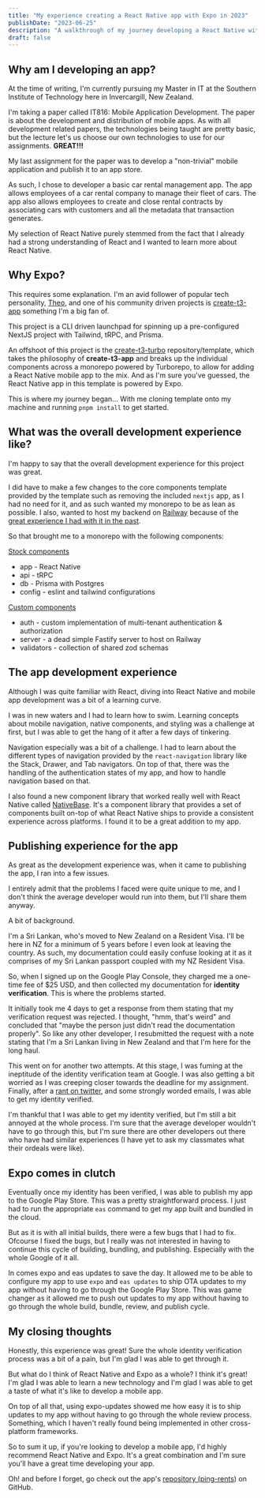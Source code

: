 ```yaml
---
title: "My experience creating a React Native app with Expo in 2023"
publishDate: "2023-06-25"
description: "A walkthrough of my journey developing a React Native with Expo in 2023"
draft: false
---
```


## Why am I developing an app?

At the time of writing, I'm currently pursuing my Master in IT at the Southern Institute of Technology here in Invercargill, New Zealand.

I'm taking a paper called IT816: Mobile Application Development. The paper is about the development and distribution of mobile apps. As with all development related papers, the technologies being taught are pretty basic, but the lecture let's us choose our own technologies to use for our assignments. **GREAT!!!**

My last assignment for the paper was to develop a "non-trivial" mobile application and publish it to an app store.

As such, I chose to developer a basic car rental management app. The app allows employees of a car rental company to manage their fleet of cars. The app also allows employees to create and close rental contracts by associating cars with customers and all the metadata that transaction generates.

My selection of React Native purely stemmed from the fact that I already had a strong understanding of React and I wanted to learn more about React Native.

## Why Expo?

This requires some explanation. I'm an avid follower of popular tech personality, [Theo](https://www.twitter.com/@t3dotgg), and one of his community driven projects is [create-t3-app](https://create.t3.gg) something I'm a big fan of.

This project is a CLI driven launchpad for spinning up a pre-configured NextJS project with Tailwind, tRPC, and Prisma.

An offshoot of this project is the [create-t3-turbo](https://github.com/t3-oss/create-t3-turbo) repository/template, which takes the philosophy of **create-t3-app** and breaks up the individual components across a monorepo powered by Turborepo, to allow for adding a React Native mobile app to the mix. And as I'm sure you've guessed, the React Native app in this template is powered by Expo.

This is where my journey began... With me cloning template onto my machine and running `pnpm install` to get started.

## What was the overall development experience like?

I'm happy to say that the overall development experience for this project was great.

I did have to make a few changes to the core components template provided by the template such as removing the included `nextjs` app, as I had no need for it, and as such wanted my monorepo to be as lean as possible. I also, wanted to host my backend on [Railway](https://railway.app) because of the [great experience I had with it in the past](/blog/railway-just-made-it-so-easy).

So that brought me to a monorepo with the following components:

<u>Stock components</u>

- app - React Native
- api - tRPC
- db - Prisma with Postgres
- config - eslint and tailwind configurations

<u>Custom components</u>

- auth - custom implementation of multi-tenant authentication & authorization
- server - a dead simple Fastify server to host on Railway
- validators - collection of shared zod schemas

## The app development experience

Although I was quite familiar with React, diving into React Native and mobile app development was a bit of a learning curve.

I was in new waters and I had to learn how to swim. Learning concepts about mobile navigation, native components, and styling was a challenge at first, but I was able to get the hang of it after a few days of tinkering.

Navigation especially was a bit of a challenge. I had to learn about the different types of navigation provided by the `react-navigation` library like the Stack, Drawer, and Tab navigators. On top of that, there was the handling of the authentication states of my app, and how to handle navigation based on that.

I also found a new component library that worked really well with React Native called [NativeBase](https://nativebase.io). It's a component library that provides a set of components built on-top of what React Native ships to provide a consistent experience across platforms. I found it to be a great addition to my app.

## Publishing experience for the app

As great as the development experience was, when it came to publishing the app, I ran into a few issues.

I entirely admit that the problems I faced were quite unique to me, and I don't think the average developer would run into them, but I'll share them anyway.

A bit of background.

I'm a Sri Lankan, who's moved to New Zealand on a Resident Visa. I'll be here in NZ for a minimum of 5 years before I even look at leaving the country. As such, my documentation could easily confuse looking at it as it comprises of my Sri Lankan passport coupled with my NZ Resident Visa.

So, when I signed up on the Google Play Console, they charged me a one-time fee of $25 USD, and then collected my documentation for **identity verification**. This is where the problems started.

It initially took me 4 days to get a response from them stating that my verification request was rejected. I thought, "hmm, that's weird" and concluded that "maybe the person just didn't read the documentation properly". So like any other developer, I resubmitted the request with a note stating that I'm a Sri Lankan living in New Zealand and that I'm here for the long haul.

This went on for another two attempts. At this stage, I was fuming at the ineptitude of the identity verification team at Google. I was also getting a bit worried as I was creeping closer towards the deadline for my assignment. Finally, after a [rant on twitter](https://twitter.com/seancassiere/status/1667128857852530690), and some strongly worded emails, I was able to get my identity verified.

I'm thankful that I was able to get my identity verified, but I'm still a bit annoyed at the whole process. I'm sure that the average developer wouldn't have to go through this, but I'm sure there are other developers out there who have had similar experiences (I have yet to ask my classmates what their ordeals were like).

## Expo comes in clutch

Eventually once my identity has been verified, I was able to publish my app to the Google Play Store. This was a pretty straightforward process. I just had to run the appropriate `eas` command to get my app built and bundled in the cloud.

But as it is with all initial builds, there were a few bugs that I had to fix. Ofcourse I fixed the bugs, but I really was not interested in having to continue this cycle of building, bundling, and publishing. Especially with the whole Google of it all.

In comes expo and eas updates to save the day. It allowed me to be able to configure my app to use `expo` and `eas updates` to ship OTA updates to my app without having to go through the Google Play Store. This was game changer as it allowed me to push out updates to my app without having to go through the whole build, bundle, review, and publish cycle.

## My closing thoughts

Honestly, this experience was great! Sure the whole identity verification process was a bit of a pain, but I'm glad I was able to get through it.

But what do I think of React Native and Expo as a whole? I think it's great! I'm glad I was able to learn a new technology and I'm glad I was able to get a taste of what it's like to develop a mobile app.

On top of all that, using expo-updates showed me how easy it is to ship updates to my app without having to go through the whole review process. Something, which I haven't really found being implemented in other cross-platform frameworks.

So to sum it up, if you're looking to develop a mobile app, I'd highly recommend React Native and Expo. It's a great combination and I'm sure you'll have a great time developing your app.

Oh! and before I forget, go check out the app's [repository (ping-rents](https://github.com/SeanCassiere/ping-rents)) on GitHub.
